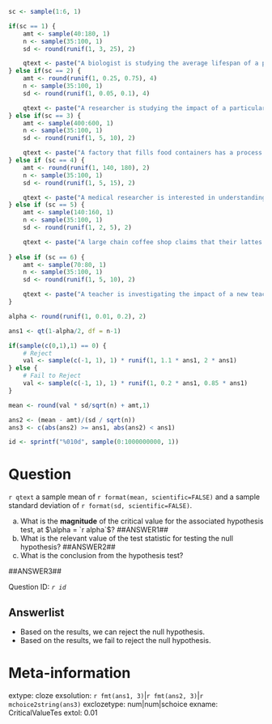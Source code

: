 ```r

sc <- sample(1:6, 1)

if(sc == 1) {
    amt <- sample(40:180, 1)
    n <- sample(35:100, 1)
    sd <- round(runif(1, 3, 25), 2)

    qtext <- paste("A biologist is studying the average lifespan of a particular species of beetle. Based on previous research, the average lifespan of these beetles is known to be", amt, "days. The biologist suspects that environmental changes in a specific region might be affecting the beetles' lifespan. They observe a sample of", n, "beetles from the specific region, measuring the lifepsan of these sampled beetles. They find")
} else if(sc == 2) {
    amt <- round(runif(1, 0.25, 0.75), 4)
    n <- sample(35:100, 1)
    sd <- round(runif(1, 0.05, 0.1), 4)

    qtext <- paste("A researcher is studying the impact of a particular drug on human reaction times. They know that the average reaction time for subjects without the drug in the task is", format(amt, scientific=FALSE, nsmall=4), "seconds. The researchers randomly sample", n, "individuals, providing them the drug, and measure their reaction times. They find")
} else if(sc == 3) {
    amt <- sample(400:600, 1)
    n <- sample(35:100, 1)
    sd <- round(runif(1, 5, 10), 2)

    qtext <- paste("A factory that fills food containers has a process that is meant to fill individual boxes to", amt, "g. To ensure that the process has not resulted in faulty calibration, the company randomly samples", n, "boxes, weighing them. They find")
} else if (sc == 4) {
    amt <- round(runif(1, 140, 180), 2)
    n <- sample(35:100, 1)
    sd <- round(runif(1, 5, 15), 2)

    qtext <- paste("A medical researcher is interested in understanding if a particular diet has an impact on individual blood pressure. In the population they know the average blood pressure is", format(amt, scientific=FALSE), ". To understand the impact of the diet, they randomly select", n, "individuals, and have them change their diet. Following up, the research records each individual's blood pressure. They find")
} else if (sc == 5) {
    amt <- sample(140:160, 1)
    n <- sample(35:100, 1)
    sd <- round(runif(1, 2, 5), 2)

    qtext <- paste("A large chain coffee shop claims that their lattes have", amt, "mg of caffeine. A researcher, who stops to grab a latte from this chain each morning, is curious as to whether this claim is accurate. As a result, they purchase a sample of ", n, "lattes, randomly from various locations, and bring them to a lab to measure the caffeine content. Doing this they find")
   
} else if (sc == 6) {
    amt <- sample(70:80, 1)
    n <- sample(35:100, 1)
    sd <- round(runif(1, 5, 10), 2)

    qtext <- paste("A teacher is investigating the impact of a new teaching method for their students. Historically, the standardized test used to assess the students has had students scoring an average of ", amt, ". To test the new method, they randomly sample", n, "students to be given the new teaching method. They record the standardized test scores for each individual. They find")
}

alpha <- round(runif(1, 0.01, 0.2), 2)

ans1 <- qt(1-alpha/2, df = n-1)

if(sample(c(0,1),1) == 0) {
    # Reject
    val <- sample(c(-1, 1), 1) * runif(1, 1.1 * ans1, 2 * ans1)
} else {
    # Fail to Reject
    val <- sample(c(-1, 1), 1) * runif(1, 0.2 * ans1, 0.85 * ans1)
}

mean <- round(val * sd/sqrt(n) + amt,1)

ans2 <- (mean - amt)/(sd / sqrt(n))
ans3 <- c(abs(ans2) >= ans1, abs(ans2) < ans1)

id <- sprintf("%010d", sample(0:1000000000, 1))

```

Question
========

`r qtext` a sample mean of `r format(mean, scientific=FALSE)` and a sample standard deviation of `r format(sd, scientific=FALSE)`.


a. What is the **magnitude** of the critical value for the associated hypothesis test, at $\alpha = `r alpha`$?  ##ANSWER1##
b. What is the relevant value of the test statistic for testing the null hypothesis? ##ANSWER2##
c. What is the conclusion from the hypothesis test? 

##ANSWER3##

Question ID: *`r id`*

Answerlist
------------
* Based on the results, we can reject the null hypothesis.
* Based on the results, we fail to reject the null hypothesis. 


Meta-information
================
extype: cloze
exsolution: `r fmt(ans1, 3)`|`r fmt(ans2, 3)`|`r mchoice2string(ans3)`
exclozetype: num|num|schoice
exname: CriticalValueTes
extol: 0.01
